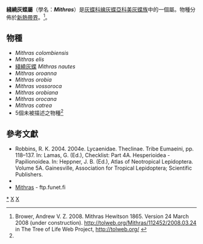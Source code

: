 {{NoteTA
|G1=Butterfly
}}
{{Automatic taxobox
| taxon = Mithras
| image = 
| image_caption = 
| authority = Hübner, [1819]
| type_species = [[綫繞灰蝶|綫繞灰蝶]]<br />''Papilio nautes''
| type_species_authority = Cramer, [1779]
| subdivision_ranks = 物種
| subdivision =
共14種，詳閱正文。
| synonyms = 
* ''Paraspiculatus'' <small>Johnson & Constantino, 1997</small>
}}

'''綫繞灰蝶屬'''（學名：'''''Mithras'''''）是[[灰蝶科|灰蝶科]][[線灰蝶亞科|線灰蝶亞科]][[美灰蝶族|美灰蝶族]]中的一個屬。物種分佈於[[新熱帶界|新熱帶界]]。<ref name=tol>Brower, Andrew V. Z. 2008. Mithras Hewitson 1865. Version 24 March 2008 (under construction). http://tolweb.org/Mithras/112452/2008.03.24 {{Wayback|url=http://tolweb.org/Mithras/112452/2008.03.24 |date=20160426011306 }} in The Tree of Life Web Project, http://tolweb.org/ {{Wayback|url=http://tolweb.org/ |date=20110515100516 }} {{en}}</ref>。

== 物種 ==
* ''Mithras colombiensis''
* ''Mithras elis''
* [[綫繞灰蝶|綫繞灰蝶]] ''Mithras nautes''
* ''Mithras oroanna''
* ''Mithras orobia''
* ''Mithras vossoroca''
* ''Mithras orobiana''
* ''Mithras orocana''
* ''Mithras catrea''
* 5個未被描述之物種<ref name=tol/>
<!--
== 圖集 ==
<gallery>
</gallery>
-->

== 參考文獻 ==
{{Reflist}}
* Robbins, R. K. 2004. 2004e. Lycaenidae. Theclinae. Tribe Eumaeini, pp. 118–137. In: Lamas, G. (Ed.), Checklist: Part 4A. Hesperioidea - Papilionoidea. In: Heppner, J. B. (Ed.), Atlas of Neotropical Lepidoptera. Volume 5A. Gainesville, Association for Tropical Lepidoptera; Scientific Publishers.
* {{Cite book | author = 寿建新 周尧 李宇飞 | title = 世界蝴蝶分類名錄 | location = 中國 | publisher = 陝西科學技術出版社 | date = 2006-04-01 | ISBN = 9787536936768 | language= zh-hans }}
* [http://ftp.funet.fi/pub/sci/bio/life/insecta/lepidoptera/ditrysia/papilionoidea/lycaenidae/theclinae/mithras Mithras] {{Wayback|url=http://ftp.funet.fi/pub/sci/bio/life/insecta/lepidoptera/ditrysia/papilionoidea/lycaenidae/theclinae/mithras |date=20160426082733 }} - ftp.funet.fi

{{Commons category| Mithras (Lycaenidae)}}
{{Taxonbar}}

{{線灰蝶亞科}}

[[Category:綫繞灰蝶屬|*]]
[[Category:美灰蝶族|X]]
[[Category:1819年描述的分类群|X]]
